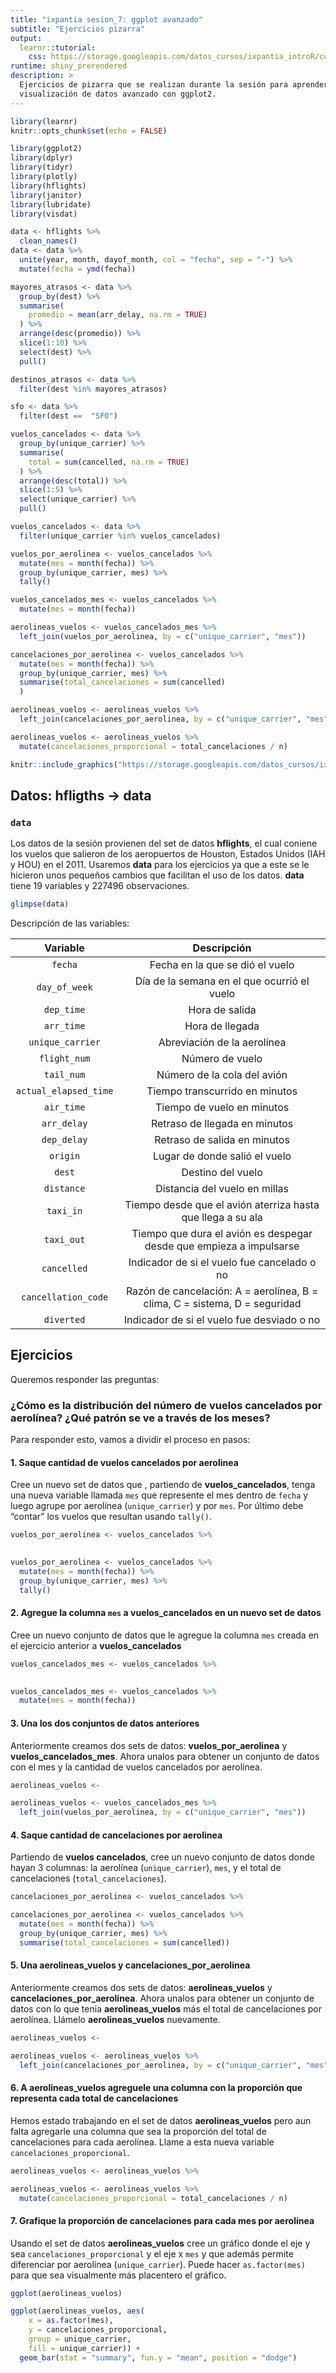 ```yaml
---
title: "ixpantia sesion_7: ggplot avanzado"
subtitle: "Ejercicios pizarra"
output: 
  learnr::tutorial:
    css: https://storage.googleapis.com/datos_cursos/ixpantia_introR/custom_css.css
runtime: shiny_prerendered
description: >
  Ejercicios de pizarra que se realizan durante la sesión para aprender sobre
  visualización de datos avanzado con ggplot2.
---
```


<style>
@import url('https://fonts.googleapis.com/css2?family=Roboto+Mono&family=Roboto+Slab&family=Source+Sans+Pro:wght@300;400&display=swap');

@import url('https://fonts.googleapis.com/css2?family=Lato&display=swap');
</style> 

```r
library(learnr)
knitr::opts_chunk$set(echo = FALSE)

library(ggplot2)
library(dplyr)
library(tidyr)
library(plotly)
library(hflights)
library(janitor)
library(lubridate)
library(visdat)

data <- hflights %>% 
  clean_names()
data <- data %>% 
  unite(year, month, dayof_month, col = "fecha", sep = "-") %>% 
  mutate(fecha = ymd(fecha))

mayores_atrasos <- data %>%
  group_by(dest) %>% 
  summarise(
    promedio = mean(arr_delay, na.rm = TRUE)
  ) %>% 
  arrange(desc(promedio)) %>% 
  slice(1:10) %>% 
  select(dest) %>% 
  pull()

destinos_atrasos <- data %>% 
  filter(dest %in% mayores_atrasos)

sfo <- data %>% 
  filter(dest ==  "SFO")

vuelos_cancelados <- data %>% 
  group_by(unique_carrier) %>% 
  summarise(
    total = sum(cancelled, na.rm = TRUE)
  ) %>% 
  arrange(desc(total)) %>% 
  slice(1:5) %>% 
  select(unique_carrier) %>% 
  pull()

vuelos_cancelados <- data %>% 
  filter(unique_carrier %in% vuelos_cancelados) 

vuelos_por_aerolinea <- vuelos_cancelados %>% 
  mutate(mes = month(fecha)) %>% 
  group_by(unique_carrier, mes) %>% 
  tally()

vuelos_cancelados_mes <- vuelos_cancelados %>% 
  mutate(mes = month(fecha))

aerolineas_vuelos <- vuelos_cancelados_mes %>%
  left_join(vuelos_por_aerolinea, by = c("unique_carrier", "mes"))

cancelaciones_por_aerolinea <- vuelos_cancelados %>% 
  mutate(mes = month(fecha)) %>% 
  group_by(unique_carrier, mes) %>% 
  summarise(total_cancelaciones = sum(cancelled)
  )

aerolineas_vuelos <- aerolineas_vuelos %>%
  left_join(cancelaciones_por_aerolinea, by = c("unique_carrier", "mes"))

aerolineas_vuelos <- aerolineas_vuelos %>% 
  mutate(cancelaciones_proporcional = total_cancelaciones / n) 
```

```r
knitr::include_graphics("https://storage.googleapis.com/datos_cursos/ixpantia_introR/ixpantia_logo.png")  
```

## Datos: **hfligths** -> **data**

### `data`

Los datos de la sesión provienen del set de datos **hflights**, el cual coniene
los vuelos que salieron de los aeropuertos de Houston, Estados Unidos (IAH y
HOU) en el 2011. Usaremos **data** para los ejercicios ya que a este se le
hicieron unos pequeños cambios que facilitan el uso de los datos. **data**
tiene 19 variables y 227496 observaciones. 

```r
glimpse(data)
```

Descripción de las variables:

| Variable              | Descripción                                                                |
| :----------:          | :---------------------:                                                    |
| `fecha`               | Fecha en la que se dió el vuelo                                            |
| `day_of_week`         | Día de la semana en el que ocurrió el vuelo                                |
| `dep_time`            | Hora de salida                                                             |
| `arr_time`            | Hora de llegada                                                            |
| `unique_carrier`      | Abreviación de la aerolínea                                                |
| `flight_num`          | Número de vuelo                                                            |
| `tail_num`            | Número de la cola del avión                                                |
| `actual_elapsed_time` | Tiempo transcurrido en minutos                                             |
| `air_time`            | Tiempo de vuelo en minutos                                                 |
| `arr_delay`           | Retraso de llegada en minutos                                              |
| `dep_delay`           | Retraso de salida en minutos                                               |
| `origin`              | Lugar de donde salió el vuelo                                              |
| `dest`                | Destino del vuelo                                                          |
| `distance`            | Distancia del vuelo en millas                                              |
| `taxi_in`             | Tiempo desde que el avión aterriza hasta que llega a su ala                |
| `taxi_out`            | Tiempo que dura el avión es despegar desde que empieza a impulsarse        |
| `cancelled`           | Indicador de si el vuelo fue cancelado o no                                |
| `cancellation_code`   | Razón de cancelación: A = aerolínea, B = clima, C = sistema, D = seguridad |
| `diverted`            | Indicador de si el vuelo fue desviado o no                                 |


## Ejercicios


Queremos responder las preguntas: 

### ¿Cómo es la distribución del número de vuelos cancelados por aerolínea? ¿Qué patrón se ve a través de los meses?

Para responder esto, vamos a dividir el proceso en pasos:


#### 1. Saque cantidad de vuelos cancelados por aerolinea 

Cree un nuevo set de datos que , partiendo de **vuelos_cancelados**, tenga una
nueva variable llamada `mes` que represente el mes dentro de `fecha` y luego
agrupe por aerolínea (`unique_carrier`) y por `mes`. Por último debe "contar"
los vuelos que resultan usando `tally()`.

```r
vuelos_por_aerolinea <- vuelos_cancelados %>% 
 
```

```r
vuelos_por_aerolinea <- vuelos_cancelados %>% 
  mutate(mes = month(fecha)) %>% 
  group_by(unique_carrier, mes) %>% 
  tally()
```

#### 2. Agregue la columna `mes` a **vuelos_cancelados** en un nuevo set de datos

Cree un nuevo conjunto de datos que le agregue la columna `mes` creada en el
ejercicio anterior a **vuelos_cancelados**

```r
vuelos_cancelados_mes <- vuelos_cancelados %>% 
  
```

```r
vuelos_cancelados_mes <- vuelos_cancelados %>% 
  mutate(mes = month(fecha))
```



#### 3. Una los dos conjuntos de datos anteriores 

Anteriormente creamos dos sets de datos: **vuelos_por_aerolinea** y
**vuelos_cancelados_mes**. Ahora unalos para obtener un conjunto de datos con
el mes y la cantidad de vuelos cancelados por aerolínea. 

```r
aerolineas_vuelos <- 
```

```r
aerolineas_vuelos <- vuelos_cancelados_mes %>%
  left_join(vuelos_por_aerolinea, by = c("unique_carrier", "mes"))
```


#### 4. Saque cantidad de cancelaciones por aerolinea

Partiendo de **vuelos cancelados**, cree un nuevo conjunto de datos donde hayan
3 columnas: la aerolínea (`unique_carrier`), `mes`, y el total de cancelaciones
(`total_cancelaciones`).

```r
cancelaciones_por_aerolinea <- vuelos_cancelados %>% 

```

```r
cancelaciones_por_aerolinea <- vuelos_cancelados %>% 
  mutate(mes = month(fecha)) %>% 
  group_by(unique_carrier, mes) %>% 
  summarise(total_cancelaciones = sum(cancelled))

```

#### 5. Una **aerolineas_vuelos** y **cancelaciones_por_aerolinea**

Anteriormente creamos dos sets de datos: **aerolineas_vuelos** y
**cancelaciones_por_aerolinea**. Ahora unalos para obtener un conjunto de datos
con lo que tenia **aerolineas_vuelos** más el total de cancelaciones por
aerolínea. Llámelo **aerolineas_vuelos** nuevamente. 

```r
aerolineas_vuelos <- 
```

```r
aerolineas_vuelos <- aerolineas_vuelos %>%
  left_join(cancelaciones_por_aerolinea, by = c("unique_carrier", "mes"))
```

#### 6. A **aerolineas_vuelos** agreguele una columna con la proporción que representa cada total de cancelaciones 

Hemos estado trabajando en el set de datos **aerolineas_vuelos** pero aun falta agregarle una columna que sea la proporción del total de cancelaciones para cada aerolínea. Llame a esta nueva variable `cancelaciones_proporcional`.

```r
aerolineas_vuelos <- aerolineas_vuelos %>% 

```

```r
aerolineas_vuelos <- aerolineas_vuelos %>% 
  mutate(cancelaciones_proporcional = total_cancelaciones / n)
```

#### 7. Grafique la proporción de cancelaciones para cada mes por aerolínea

Usando el set de datos **aerolineas_vuelos** cree un gráfico donde el eje y sea `cancelaciones_proporcional` y el eje x `mes` y que además permite diferenciar por aerolínea (`unique_carrier`). Puede hacer `as.factor(mes)` para que sea visualmente más placentero el gráfico. 

```r
ggplot(aerolineas_vuelos)
```

```r
ggplot(aerolineas_vuelos, aes(
    x = as.factor(mes), 
    y = cancelaciones_proporcional, 
    group = unique_carrier,
    fill = unique_carrier)) +
  geom_bar(stat = "summary", fun.y = "mean", position = "dodge") 
```

